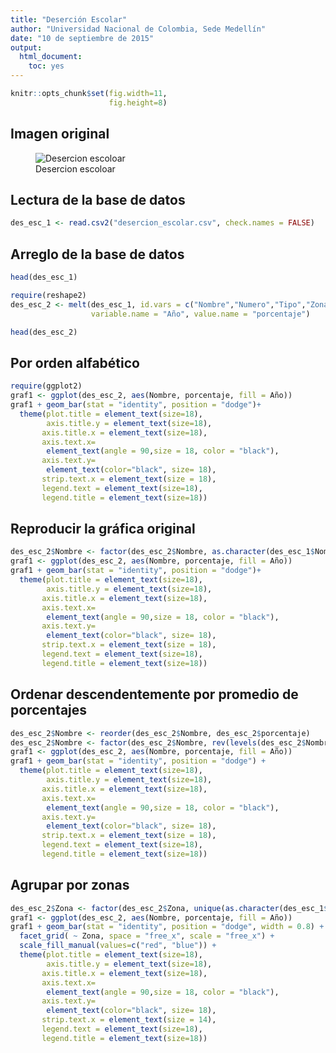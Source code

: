 ```yaml
---
title: "Deserción Escolar"
author: "Universidad Nacional de Colombia, Sede Medellín"
date: "10 de septiembre de 2015"
output: 
  html_document: 
    toc: yes
---
```




```r
knitr::opts_chunk$set(fig.width=11, 
                      fig.height=8)
```

## Imagen original

![Desercion escoloar](desercion_escolar.png)

## Lectura de la base de datos

```r
des_esc_1 <- read.csv2("desercion_escolar.csv", check.names = FALSE)
```


## Arreglo de la base de datos

```r
head(des_esc_1)

require(reshape2)
des_esc_2 <- melt(des_esc_1, id.vars = c("Nombre","Numero","Tipo","Zona"),
                  variable.name = "Año", value.name = "porcentaje")

head(des_esc_2)
```

## Por orden alfabético

```r
require(ggplot2)
graf1 <- ggplot(des_esc_2, aes(Nombre, porcentaje, fill = Año))
graf1 + geom_bar(stat = "identity", position = "dodge")+
  theme(plot.title = element_text(size=18),
        axis.title.y = element_text(size=18),
       axis.title.x = element_text(size=18),
       axis.text.x=
        element_text(angle = 90,size = 18, color = "black"), 
       axis.text.y=
        element_text(color="black", size= 18),
       strip.text.x = element_text(size = 18),
       legend.text = element_text(size=18),
       legend.title = element_text(size=18))
```

## Reproducir la gráfica original

```r
des_esc_2$Nombre <- factor(des_esc_2$Nombre, as.character(des_esc_1$Nombre))
graf1 <- ggplot(des_esc_2, aes(Nombre, porcentaje, fill = Año))
graf1 + geom_bar(stat = "identity", position = "dodge")+
  theme(plot.title = element_text(size=18),
        axis.title.y = element_text(size=18),
       axis.title.x = element_text(size=18),
       axis.text.x=
        element_text(angle = 90,size = 18, color = "black"), 
       axis.text.y=
        element_text(color="black", size= 18),
       strip.text.x = element_text(size = 18),
       legend.text = element_text(size=18),
       legend.title = element_text(size=18))

```

## Ordenar descendentemente por promedio de porcentajes

```r
des_esc_2$Nombre <- reorder(des_esc_2$Nombre, des_esc_2$porcentaje)
des_esc_2$Nombre <- factor(des_esc_2$Nombre, rev(levels(des_esc_2$Nombre)))
graf1 <- ggplot(des_esc_2, aes(Nombre, porcentaje, fill = Año))
graf1 + geom_bar(stat = "identity", position = "dodge") +
  theme(plot.title = element_text(size=18),
        axis.title.y = element_text(size=18),
       axis.title.x = element_text(size=18),
       axis.text.x=
        element_text(angle = 90,size = 18, color = "black"), 
       axis.text.y=
        element_text(color="black", size= 18),
       strip.text.x = element_text(size = 18),
       legend.text = element_text(size=18),
       legend.title = element_text(size=18))
```



## Agrupar por zonas

```r
des_esc_2$Zona <- factor(des_esc_2$Zona, unique(as.character(des_esc_1$Zona)))
graf1 <- ggplot(des_esc_2, aes(Nombre, porcentaje, fill = Año))
graf1 + geom_bar(stat = "identity", position = "dodge", width = 0.8) +
  facet_grid( ~ Zona, space = "free_x", scale = "free_x") +
  scale_fill_manual(values=c("red", "blue")) +
  theme(plot.title = element_text(size=18),
        axis.title.y = element_text(size=18),
       axis.title.x = element_text(size=18),
       axis.text.x=
        element_text(angle = 90,size = 18, color = "black"), 
       axis.text.y=
        element_text(color="black", size= 18),
       strip.text.x = element_text(size = 14),
       legend.text = element_text(size=18),
       legend.title = element_text(size=18))
```

